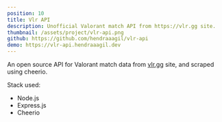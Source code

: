 ```yaml
---
position: 10
title: Vlr API
description: Unofficial Valorant match API from https://vlr.gg site.
thumbnail: /assets/project/vlr-api.png
github: https://github.com/hendraaagil/vlr-api
demo: https://vlr-api.hendraaagil.dev
---
```


An open source API for Valorant match data from [vlr.gg](https://vlr.gg) site, and scraped using cheerio.

Stack used:

- Node.js
- Express.js
- Cheerio
